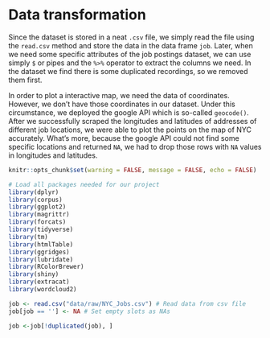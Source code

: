 # Data transformation
Since the dataset is stored in a neat `.csv` file, we simply read the file using the `read.csv` method and store the data in the data frame `job`. Later, when we need some specific attributes of the job postings dataset, we can use simply `$` or pipes and the `%>%` operator to extract the columns we need. In the dataset we find there is some duplicated recordings, so we removed them first.

In order to plot a interactive map, we need the data of coordinates. However, we don't have those coordinates in our dataset. Under this circumstance, we deployed the google API which is so-called `geocode()`. After we successfully scraped the longitudes and latitudes of addresses of different job locations, we were able to plot the points on the map of NYC accurately. What's more, because the google API could not find some specific locations and returned `NA`, we had to drop those rows with `NA` values in longitudes and latitudes.

```r
knitr::opts_chunk$set(warning = FALSE, message = FALSE, echo = FALSE)
```

```r
# Load all packages needed for our project
library(dplyr)
library(corpus)
library(ggplot2)
library(magrittr)
library(forcats)
library(tidyverse)
library(tm)
library(htmlTable)
library(ggridges)
library(lubridate)
library(RColorBrewer)
library(shiny)
library(extracat)
library(wordcloud2)
```
```r
job <- read.csv("data/raw/NYC_Jobs.csv") # Read data from csv file
job[job == ''] <- NA # Set empty slots as NAs

job <-job[!duplicated(job), ]
```
